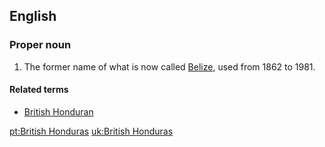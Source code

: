 ==English==
{{wikipedia}}
===Proper noun===
{{en-proper noun|sg=[[British]] [[Honduras]]}}

# {{historical}} The former name of what is now called [[Belize]], used from 1862 to 1981.

====Related terms====
*[[British Honduran]]

[[pt:British Honduras]]
[[uk:British Honduras]]